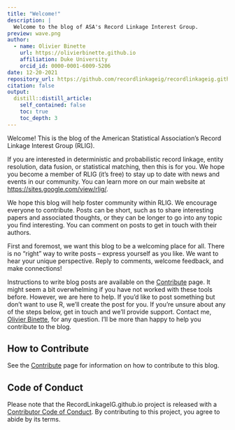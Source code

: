 ```yaml
---
title: "Welcome!"
description: |
  Welcome to the blog of ASA's Record Linkage Interest Group.
preview: wave.png
author:
  - name: Olivier Binette
    url: https://olivierbinette.github.io
    affiliation: Duke University
    orcid_id: 0000-0001-6009-5206
date: 12-20-2021
repository_url: https://github.com/recordlinkageig/recordlinkageig.github.io
citation: false
output:
  distill::distill_article:
    self_contained: false
    toc: true
    toc_depth: 3
---
```


Welcome! This is the blog of the American Statistical Association's Record Linkage Interest Group (RLIG).

If you are interested in deterministic and probabilistic record linkage, entity resolution, data fusion, or statistical matching, then this is for you. We hope you become a member of RLIG (it's free) to stay up to date with news and events in our community. You can learn more on our main website at [https://sites.google.com/view/rlig/](https://sites.google.com/view/rlig/).

We hope this blog will help foster community within RLIG. We encourage everyone to contribute. Posts can be short, such as to share interesting papers and associated thoughts, or they can be longer to go into any topic you find interesting. You can comment on posts to get in touch with their authors.

First and foremost, we want this blog to be a welcoming place for all. There is no "right" way to write posts -- express yourself as you like. We want to hear your unique perspective. Reply to comments, welcome feedback, and make connections!

Instructions to write blog posts are available on the [Contribute](https://recordlinkageig.gitub.io/contribute.html) page. It might seem a bit overwhelming if you have not worked with these tools before. However, we are here to help. If you'd like to post something but don't want to use R, we'll create the post for you. If you're unsure about any of the steps below, get in touch and we'll provide support. Contact me, [Olivier Binette](https://olivierbinette.github.io/), for any question. I'll be more than happy to help you contribute to the blog.


## How to Contribute

See the [Contribute](https://recordlinkageig.gitub.io/contribute.html) page for information on how to contribute to this blog.

## Code of Conduct

Please note that the RecordLinkageIG.github.io project is released with a [Contributor Code of Conduct](https://contributor-covenant.org/version/2/0/CODE_OF_CONDUCT.html). By contributing to this project, you agree to abide by its terms.





